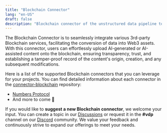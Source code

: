 ```yaml
---
title: "Blockchain Connector"
lang: "en-US"
draft: false
description: "Blockchain connector of the unstructured data pipeline tool VDP https://github.com/instill-ai/vdp"
---
```


The Blockchain Connector is to seamlessly integrate various 3rd-party Blockchain services, facilitating the conversion of data into Web3 assets.
With this connector, users can effortlessly upload AI-generated or AI-assisted content onto the blockchain, ensuring transparency, trust, and establishing a tamper-proof record of the content's origin, creation, and any subsequent modifications.

Here is a list of the supported Blockchain connectors that you can leverage for your projects.
You can find detailed information about each connector in the [connector-blockchain](https://github.com/instill-ai/connector-blockchain) repository:

- [Numbers Protocol](numbers-protocol)
- And more to come 🌱

If you would like to **suggest a new Blockchain connector**, we welcome your input.
You can create a topic in our [Discussions](https://github.com/instill-ai/vdp/discussions) or
request it in the **#vdp** channel on our [Discord](https://discord.gg/sevxWsqpGh) community.
We value your feedback and continuously strive to expand our offerings to meet your needs.
